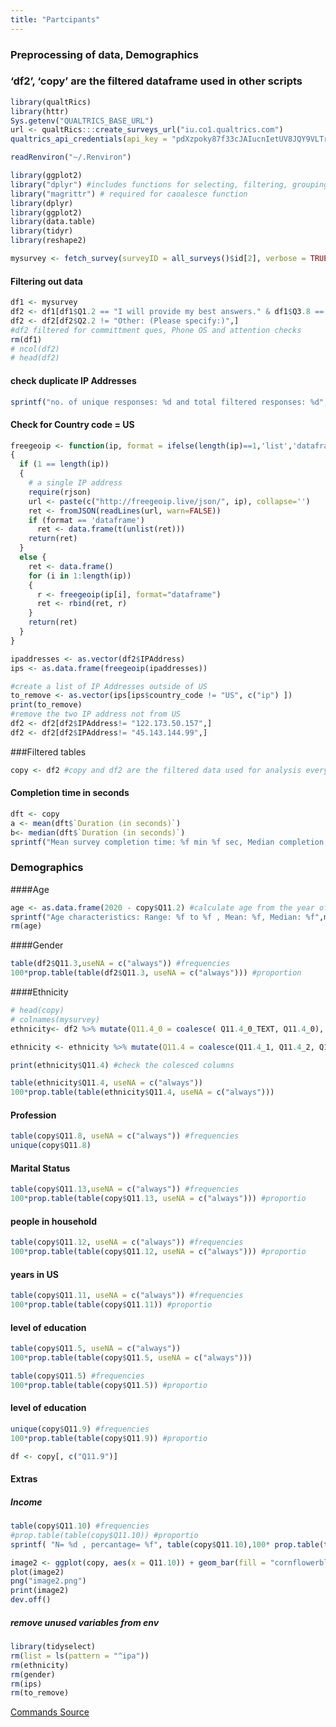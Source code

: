 ```yaml
---
title: "Partcipants"
---
```

### Preprocessing of data, Demographics
### 'df2', 'copy' are the filtered dataframe used in other scripts
```r
library(qualtRics)
library(httr)
Sys.getenv("QUALTRICS_BASE_URL")
url <- qualtRics:::create_surveys_url("iu.co1.qualtrics.com")
qualtrics_api_credentials(api_key = "pdXzpoky87f33cJAIucnIetUV8JQY9VLTrNevWZC", base_url = "iu.co1.qualtrics.com",overwrite  = TRUE, install = TRUE)
```

```r
readRenviron("~/.Renviron")
```

```r
library(ggplot2)
library("dplyr") #includes functions for selecting, filtering, grouping, and arranging data like mutate
library("magrittr") # required for caoalesce function
library(dplyr)
library(ggplot2)
library(data.table)
library(tidyr)
library(reshape2)
```

```r
mysurvey <- fetch_survey(surveyID = all_surveys()$id[2], verbose = TRUE)
```


#### Filtering out data
```r
df1 <- mysurvey
df2 <- df1[df1$Q1.2 == "I will provide my best answers." & df1$Q3.8 == "Translate" & df1$Q5.1_5 == "Somewhat agree" , ] 
df2 <- df2[df2$Q2.2 != "Other: (Please specify:)",]
#df2 filtered for committment ques, Phone OS and attention checks
rm(df1)
# ncol(df2)
# head(df2)
```

#### check duplicate IP Addresses
```r
sprintf("no. of unique responses: %d and total filtered responses: %d", length(unique(df2$IPAddress)) ,nrow(df2) )
```

#### Check for Country code = US
```r
freegeoip <- function(ip, format = ifelse(length(ip)==1,'list','dataframe'))
{
  if (1 == length(ip))
  {
    # a single IP address
    require(rjson)
    url <- paste(c("http://freegeoip.live/json/", ip), collapse='')
    ret <- fromJSON(readLines(url, warn=FALSE))
    if (format == 'dataframe')
      ret <- data.frame(t(unlist(ret)))
    return(ret)
  } 
  else {
    ret <- data.frame()
    for (i in 1:length(ip))
    {
      r <- freegeoip(ip[i], format="dataframe")
      ret <- rbind(ret, r)
    }
    return(ret)
  }
}

ipaddresses <- as.vector(df2$IPAddress)
ips <- as.data.frame(freegeoip(ipaddresses))
```

```r
#create a list of IP Addresses outside of US
to_remove <- as.vector(ips[ips$country_code != "US", c("ip") ])
print(to_remove)
#remove the two IP address not from US
df2 <- df2[df2$IPAddress!= "122.173.50.157",]
df2 <- df2[df2$IPAddress!= "45.143.144.99",]
```

###Filtered tables
```r
copy <- df2 #copy and df2 are the filtered data used for analysis everywhere
```

#### Completion time in seconds
```r
dft <- copy
a <- mean(dft$`Duration (in seconds)`)
b<- median(dft$`Duration (in seconds)`)
sprintf("Mean survey completion time: %f min %f sec, Median completion time: %f min %f sec", a/60, a %% 60, b/60, b%%60  )
```

### Demographics

####Age
```r
age <- as.data.frame(2020 - copy$Q11.2) #calculate age from the year of birth
sprintf("Age characteristics: Range: %f to %f , Mean: %f, Median: %f",min(age$`2020 - copy$Q11.2`, na.rm = TRUE), max(age$`2020 - copy$Q11.2`, na.rm = TRUE), mean(age$`2020 - copy$Q11.2`, na.rm = TRUE), median(age$`2020 - copy$Q11.2`, na.rm = TRUE))
rm(age)
```

####Gender
```r
table(df2$Q11.3,useNA = c("always")) #frequencies
100*prop.table(table(df2$Q11.3, useNA = c("always"))) #proportion
```

####Ethnicity

```r
# head(copy)
# colnames(mysurvey)
ethnicity<- df2 %>% mutate(Q11.4_0 = coalesce( Q11.4_0_TEXT, Q11.4_0), .keep= "unused")
```

```r
ethnicity <- ethnicity %>% mutate(Q11.4 = coalesce(Q11.4_1, Q11.4_2, Q11.4_3, Q11.4_4, Q11.4_5, Q11.4_6, Q11.4_0, Q11.4_8), .keep="unused")
```

```r
print(ethnicity$Q11.4) #check the colesced columns
```

```r
table(ethnicity$Q11.4, useNA = c("always"))
100*prop.table(table(ethnicity$Q11.4, useNA = c("always")))
```

#### Profession
```r
table(copy$Q11.8, useNA = c("always")) #frequencies
unique(copy$Q11.8)
```

#### Marital Status
```r
table(copy$Q11.13,useNA = c("always")) #frequencies
100*prop.table(table(copy$Q11.13, useNA = c("always"))) #proportio
```

#### people in household
```r
table(copy$Q11.12, useNA = c("always")) #frequencies
100*prop.table(table(copy$Q11.12, useNA = c("always"))) #proportio
```

#### years in US
```r
table(copy$Q11.11, useNA = c("always")) #frequencies
100*prop.table(table(copy$Q11.11)) #proportio
```

#### level of education
```r
table(copy$Q11.5, useNA = c("always"))
100*prop.table(table(copy$Q11.5, useNA = c("always")))

table(copy$Q11.5) #frequencies
100*prop.table(table(copy$Q11.5)) #proportio
```

#### level of education
```r
unique(copy$Q11.9) #frequencies
100*prop.table(table(copy$Q11.9)) #proportio

df <- copy[, c("Q11.9")]
```


#### Extras


##### Income
```r
table(copy$Q11.10) #frequencies
#prop.table(table(copy$Q11.10)) #proportio
sprintf( "N= %d , percantage= %f", table(copy$Q11.10),100* prop.table(table(copy$Q11.10))  )
```

```r
image2 <- ggplot(copy, aes(x = Q11.10)) + geom_bar(fill = "cornflowerblue",color="black") + labs(x = "Income brackets",  y = "Participants count", title = "Income Distribution") + theme(axis.text.x = element_text(face = "bold", color = "#993333", size = 12, angle = 90))
plot(image2)
png("image2.png")
print(image2)
dev.off()
```


##### remove unused variables from env
```r
library(tidyselect)
rm(list = ls(pattern = "^ipa"))
rm(ethnicity)
rm(gender)
rm(ips)
rm(to_remove)
```

[Commands Source](https://uc-r.github.io/descriptives_categorical#frequencies)
